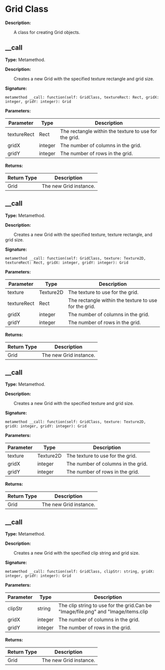 
# Grid Class

**Description:**

&emsp;&emsp;A class for creating Grid objects.

## __call

**Type:** Metamethod.

**Description:**

&emsp;&emsp;Creates a new Grid with the specified texture rectangle and grid size.

**Signature:**
```tl
metamethod __call: function(self: GridClass, textureRect: Rect, gridX: integer, gridY: integer): Grid
```

**Parameters:**

| Parameter | Type | Description |
| --- | --- | --- |
| textureRect | Rect | The rectangle within the texture to use for the grid. |
| gridX | integer | The number of columns in the grid. |
| gridY | integer | The number of rows in the grid. |

**Returns:**

| Return Type | Description |
| --- | --- |
| Grid | The new Grid instance. |

## __call

**Type:** Metamethod.

**Description:**

&emsp;&emsp;Creates a new Grid with the specified texture, texture rectangle, and grid size.

**Signature:**
```tl
metamethod __call: function(self: GridClass, texture: Texture2D, textureRect: Rect, gridX: integer, gridY: integer): Grid
```

**Parameters:**

| Parameter | Type | Description |
| --- | --- | --- |
| texture | Texture2D | The texture to use for the grid. |
| textureRect | Rect | The rectangle within the texture to use for the grid. |
| gridX | integer | The number of columns in the grid. |
| gridY | integer | The number of rows in the grid. |

**Returns:**

| Return Type | Description |
| --- | --- |
| Grid | The new Grid instance. |

## __call

**Type:** Metamethod.

**Description:**

&emsp;&emsp;Creates a new Grid with the specified texture and grid size.

**Signature:**
```tl
metamethod __call: function(self: GridClass, texture: Texture2D, gridX: integer, gridY: integer): Grid
```

**Parameters:**

| Parameter | Type | Description |
| --- | --- | --- |
| texture | Texture2D | The texture to use for the grid. |
| gridX | integer | The number of columns in the grid. |
| gridY | integer | The number of rows in the grid. |

**Returns:**

| Return Type | Description |
| --- | --- |
| Grid | The new Grid instance. |

## __call

**Type:** Metamethod.

**Description:**

&emsp;&emsp;Creates a new Grid with the specified clip string and grid size.

**Signature:**
```tl
metamethod __call: function(self: GridClass, clipStr: string, gridX: integer, gridY: integer): Grid
```

**Parameters:**

| Parameter | Type | Description |
| --- | --- | --- |
| clipStr | string | The clip string to use for the grid.Can be "Image/file.png" and "Image/items.clip|itemA". |
| gridX | integer | The number of columns in the grid. |
| gridY | integer | The number of rows in the grid. |

**Returns:**

| Return Type | Description |
| --- | --- |
| Grid | The new Grid instance. |
